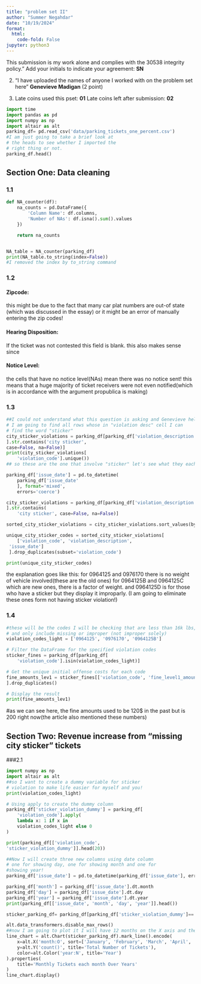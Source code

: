 ```yaml
---
title: "problem set II"
author: "Summer Negahdar"
date: "10/19/2024"
format:
  html:
    code-fold: False
jupyter: python3
---
```



This submission is my work alone and complies with the 30538 integrity policy.” Add
your initials to indicate your agreement: **SN**

2. “I have uploaded the names of anyone I worked with on the problem set here” **Genevieve Madigan**
(2 point)

3. Late coins used this pset: **01** Late coins left after submission: **02**


```python
import time
import pandas as pd
import numpy as np
import altair as alt
parking_df= pd.read_csv('data/parking_tickets_one_percent.csv')
#I am just going to take a brief look at 
# the heads to see whether I imported the 
# right thing or not. 
parking_df.head()
```

## Section One: Data cleaning
### 1.1

```python

def NA_counter(df):
    na_counts = pd.DataFrame({
        'Column Name': df.columns,
        'Number of NAs': df.isna().sum().values
    })

    return na_counts


NA_table = NA_counter(parking_df)
print(NA_table.to_string(index=False)) 
#I removed the index by to_string command
```

### 1.2

#### Zipcode:
this might be due to the fact that many car plat numbers are out-of state (which was discussed in the essay) or it might be an error of manually entering the zip codes!

#### Hearing Disposition: 
If the ticket was not contested this field is blank. this also makes sense since 

#### Notice Level: 
the cells that have no notice level(NAs) mean there was no notice sent! this means that a huge majority of ticket receivers were not even notified(which is in accordance with the argument propublica is making)



### 1.3

```python


##I could not understand what this question is asking and Genevieve helped me here!
# I am going to find all rows whose in "violation desc" cell I can 
# find the word "sticker"
city_sticker_violations = parking_df[parking_df['violation_description'
].str.contains('city sticker', 
case=False, na=False)]
print(city_sticker_violations[
    'violation_code'].unique())
## so these are the one that involve "sticker" let's see what they each are:
```

```python
parking_df['issue_date'] = pd.to_datetime(
    parking_df['issue_date'
    ], format='mixed', 
    errors='coerce')

city_sticker_violations = parking_df[parking_df['violation_description'
].str.contains(
    'city sticker', case=False, na=False)]

sorted_city_sticker_violations = city_sticker_violations.sort_values(by='issue_date')

unique_city_sticker_codes = sorted_city_sticker_violations[
    ['violation_code', 'violation_description',
 'issue_date']
 ].drop_duplicates(subset='violation_code')

print(unique_city_sticker_codes)
```

the explanation goes like this: 
for 0964125 and 0976170 there is no weight of vehicle involved(these are the old ones)
for 0964125B and 0964125C which are new ones, there is a factor of weight. and 0964125D is for those who have a sticker but they display it improparly. (I am going to eliminate these ones form not having sticker violation!)

### 1.4

```python
#these will be the codes I will be checking that are less than 16k lbs, 
# and only include missing or improper (not improper solely)
violation_codes_light = ['0964125', '0976170', '0964125B']

# Filter the DataFrame for the specified violation codes
sticker_fines = parking_df[parking_df[
    'violation_code'].isin(violation_codes_light)]

# Get the unique initial offense costs for each code
fine_amounts_lev1 = sticker_fines[['violation_code', 'fine_level1_amount']
].drop_duplicates()

# Display the result
print(fine_amounts_lev1)
```

#as we can see here, the fine amounts used to be 120$ in the past but is 200 right now(the article also mentioned these numbers)

## Section Two: Revenue increase from “missing city sticker” tickets

###2.1

```python
import numpy as np
import altair as alt
##so I want to create a dummy variable for sticker
# violation to make life easier for myself and you!
print(violation_codes_light)

# Using apply to create the dummy column
parking_df['sticker_violation_dummy'] = parking_df[
    'violation_code'].apply(
    lambda x: 1 if x in 
    violation_codes_light else 0
)

print(parking_df[['violation_code', 
'sticker_violation_dummy']].head(20))

##Now I will create three new columns using date column
# one for showing day, one for showing month and one for
#showing year!
parking_df['issue_date'] = pd.to_datetime(parking_df['issue_date'], errors='coerce')

parking_df['month'] = parking_df['issue_date'].dt.month
parking_df['day'] = parking_df['issue_date'].dt.day
parking_df['year'] = parking_df['issue_date'].dt.year
print(parking_df[['issue_date', 'month', 'day', 'year']].head())

sticker_parking_df= parking_df[parking_df['sticker_violation_dummy']== 1]

alt.data_transformers.disable_max_rows()
##now I am going to plot it I will have 12 months on the X axis and then use mark_line to create different years!
line_chart = alt.Chart(sticker_parking_df).mark_line().encode(
    x=alt.X('month:O', sort=['January', 'February', 'March', 'April', 'May', 'June', 'July', 'August', 'September', 'October', 'November', 'December'], title='Month'),
    y=alt.Y('count()', title='Total Number of Tickets'),
    color=alt.Color('year:N', title='Year')
).properties(
    title='Monthly Tickets each month Over Years'
)
line_chart.display()
```